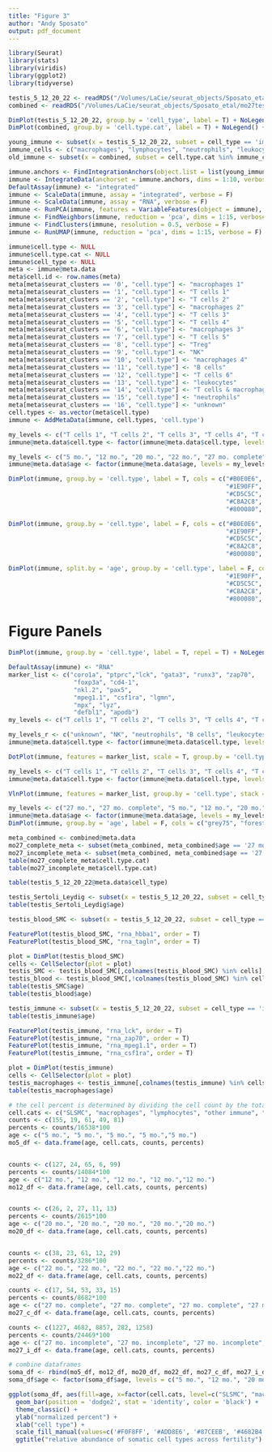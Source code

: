 ```yaml
---
title: "Figure 3"
author: "Andy Sposato" 
output: pdf_document
---
```


```r
library(Seurat)
library(stats)
library(viridis)
library(ggplot2)
library(tidyverse)
```

```r
testis_5_12_20_22 <- readRDS("/Volumes/LaCie/seurat_objects/Sposato_etal/testis_5_12_20_22mo.rds")
combined <- readRDS("/Volumes/LaCie/seurat_objects/Sposato_etal/mo27testis.rds")
```

```r
DimPlot(testis_5_12_20_22, group.by = 'cell_type', label = T) + NoLegend() + NoAxes()
DimPlot(combined, group.by = 'cell.type.cat', label = T) + NoLegend() + NoAxes()
```
```r
young_immune <- subset(x = testis_5_12_20_22, subset = cell_type == 'immune')
immune_cells <- c("macrophages", "lymphocytes", "neutrophils", "leukocytes", "unknown")
old_immune <- subset(x = combined, subset = cell.type.cat %in% immune_cells)
```

```r
immune.anchors <- FindIntegrationAnchors(object.list = list(young_immune, old_immune), reduction = "cca", dims = 1:10, verbose = F)
immune <- IntegrateData(anchorset = immune.anchors, dims = 1:10, verbose = F)
DefaultAssay(immune) <- "integrated"
immune <- ScaleData(immune, assay = "integrated", verbose = F)
immune <- ScaleData(immune, assay = "RNA", verbose = F)
immune <- RunPCA(immune, features = VariableFeatures(object = immune), verbose = F)
immune <- FindNeighbors(immune, reduction = 'pca', dims = 1:15, verbose = F)
immune <- FindClusters(immune, resolution = 0.5, verbose = F)
immune <- RunUMAP(immune, reduction = 'pca', dims = 1:15, verbose = F)
```

```r
immune$cell.type <- NULL
immune$cell.type.cat <- NULL
immune$cell_type <- NULL
meta <- immune@meta.data
meta$cell.id <- row.names(meta)
meta[meta$seurat_clusters == '0', "cell.type"] <- "macrophages 1"
meta[meta$seurat_clusters == '1', "cell.type"] <- "T cells 1"
meta[meta$seurat_clusters == '2', "cell.type"] <- "T cells 2"
meta[meta$seurat_clusters == '3', "cell.type"] <- "macrophages 2"
meta[meta$seurat_clusters == '4', "cell.type"] <- "T cells 3"
meta[meta$seurat_clusters == '5', "cell.type"] <- "T cells 4"
meta[meta$seurat_clusters == '6', "cell.type"] <- "macrophages 3"
meta[meta$seurat_clusters == '7', "cell.type"] <- "T cells 5"
meta[meta$seurat_clusters == '8', "cell.type"] <- "Treg"
meta[meta$seurat_clusters == '9', "cell.type"] <- "NK"
meta[meta$seurat_clusters == '10', "cell.type"] <- "macrophages 4"
meta[meta$seurat_clusters == '11', "cell.type"] <- "B cells"
meta[meta$seurat_clusters == '12', "cell.type"] <- "T cells 6"
meta[meta$seurat_clusters == '13', "cell.type"] <- "leukocytes"
meta[meta$seurat_clusters == '14', "cell.type"] <- "T cells & macrophages"
meta[meta$seurat_clusters == '15', "cell.type"] <- "neutrophils"
meta[meta$seurat_clusters == '16', "cell.type"] <- "unknown"
cell.types <- as.vector(meta$cell.type)
immune <- AddMetaData(immune, cell.types, 'cell.type')
```

```r
my_levels <- c("T cells 1", "T cells 2", "T cells 3", "T cells 4", "T cells 5", "T cells 6", "Treg", "T cells & macrophages", "macrophages 1", "macrophages 2", "macrophages 3", "macrophages 4", "leukocytes", "B cells", "neutrophils", "NK", "unknown")
immune@meta.data$cell.type <- factor(immune@meta.data$cell.type, levels = my_levels)

my_levels <- c("5 mo.", "12 mo.", "20 mo.", "22 mo.", "27 mo. complete", "27 mo.")
immune@meta.data$age <- factor(immune@meta.data$age, levels = my_levels)
```

```r
DimPlot(immune, group.by = 'cell.type', label = T, cols = c("#B0E0E6", "#4169E1", "#40E0D0", 
                                                            "#1E90FF", "#00008B","#87CEFA", "#4682B4", "#5F9EA0",
                                                            "#CD5C5C", "#FFC0CB", "#8B0000", "#DC143C", 
                                                            "#C8A2C8", "#98FB98", 
                                                            "#800080", "#2E8B57", "#D0BA05"), pt.size = 1.5, repel =F) + NoLegend() + NoAxes() + ggtitle(" ")

DimPlot(immune, group.by = 'cell.type', label = F, cols = c("#B0E0E6", "#4169E1", "#40E0D0", 
                                                            "#1E90FF", "#00008B","#87CEFA", "#4682B4", "#5F9EA0",
                                                            "#CD5C5C", "#FFC0CB", "#8B0000", "#DC143C", 
                                                            "#C8A2C8", "#98FB98", 
                                                            "#800080", "#2E8B57", "#D0BA05"), pt.size = 1.5, repel = T) + NoLegend() + NoAxes() + ggtitle(" ")
```
```r
DimPlot(immune, split.by = 'age', group.by = 'cell.type', label = F, cols = c("#B0E0E6", "#4169E1", "#40E0D0", 
                                                            "#1E90FF", "#00008B","#87CEFA", "#4682B4", "#5F9EA0",
                                                            "#CD5C5C", "#FFC0CB", "#8B0000", "#DC143C", 
                                                            "#C8A2C8", "#98FB98", 
                                                            "#800080", "#2E8B57", "#D0BA05"), pt.size = 1.5, repel = T) + NoLegend() + NoAxes() + ggtitle(" ")
```


# Figure Panels
```r
DimPlot(immune, group.by = 'cell.type', label = T, repel = T) + NoLegend() + NoAxes()
```
```r
DefaultAssay(immune) <- "RNA"
marker_list <- c("coro1a", "ptprc","lck", "gata3", "runx3", "zap70", 
                  "foxp3a", "cd4-1", 
                  "nkl.2", "pax5", 
                  "mpeg1.1", "csf1ra", "lgmn",
                  "mpx", "lyz",
                  "defbl1", "apodb")
my_levels <- c("T cells 1", "T cells 2", "T cells 3", "T cells 4", "T cells 5", "T cells 6", "Treg", "T cells & macrophages", "macrophages 1", "macrophages 2", "macrophages 3", "macrophages 4", "leukocytes", "B cells", "neutrophils", "NK", "unknown")

my_levels_r <- c("unknown", "NK", "neutrophils", "B cells", "leukocytes", "macrophages 4", "macrophages 3", "macrophages 2", "macrophages 1", "T cells & macrophages", "Treg", "T cells 6", "T cells 5", "T cells 4", "T cells 3", "T cells 2", "T cells 1")
immune@meta.data$cell.type <- factor(immune@meta.data$cell.type, levels = my_levels_r)

DotPlot(immune, features = marker_list, scale = T, group.by = 'cell.type') + geom_point(aes(size=pct.exp), shape = 21, colour="black", stroke=0.5) + scale_colour_viridis(option="rocket", direction = -1) + guides(size=guide_legend(override.aes=list(shape=21, colour="black", fill="white"))) + theme(axis.text.x = element_text(angle =45,hjust = 1, size = 12, family = 'Arial')) + theme(axis.text.y = element_text(angle =0,hjust = 1, size = 12, family = 'Arial')) + theme(legend.title = element_text(size = 12, family = 'Arial')) + theme(axis.title = element_text(size = 0))

```
```r
my_levels <- c("T cells 1", "T cells 2", "T cells 3", "T cells 4", "T cells 5", "T cells 6", "Treg", "T cells & macrophages", "macrophages 1", "macrophages 2", "macrophages 3", "macrophages 4", "leukocytes", "B cells", "neutrophils", "NK", "unknown")
immune@meta.data$cell.type <- factor(immune@meta.data$cell.type, levels = my_levels)

VlnPlot(immune, features = marker_list, group.by = 'cell.type', stack = T, flip = T) + NoLegend()
```


```r
my_levels <- c("27 mo.", "27 mo. complete", "5 mo.", "12 mo.", "20 mo.", "22 mo.")
immune@meta.data$age <- factor(immune@meta.data$age, levels = my_levels)
DimPlot(immune, group.by = 'age', label = F, cols = c("grey75", "forestgreen","darkmagenta", "darkmagenta","darkmagenta", "darkmagenta"), pt.size = 1.5, order = T) + NoLegend() + NoAxes() + ggtitle(" ")
```
```r
meta_combined <- combined@meta.data
mo27_complete_meta <- subset(meta_combined, meta_combined$age == '27 mo. complete')
mo27_incomplete_meta <- subset(meta_combined, meta_combined$age == '27 mo.')
table(mo27_complete_meta$cell.type.cat)
table(mo27_incomplete_meta$cell.type.cat)
```
```r
table(testis_5_12_20_22@meta.data$cell_type)
```
```r
testis_Sertoli_Leydig <- subset(x = testis_5_12_20_22, subset = cell_type == 'Sertoli & Leydig')
table(testis_Sertoli_Leydig$age)
```
```r
testis_blood_SMC <- subset(x = testis_5_12_20_22, subset = cell_type == 'blood & SMC-like')
```

```r
FeaturePlot(testis_blood_SMC, "rna_hbba1", order = T)
FeaturePlot(testis_blood_SMC, "rna_tagln", order = T)
```


```r
plot = DimPlot(testis_blood_SMC)
cells <- CellSelector(plot = plot)
testis_SMC <- testis_blood_SMC[,colnames(testis_blood_SMC) %in% cells]
testis_blood <- testis_blood_SMC[,!colnames(testis_blood_SMC) %in% cells]
table(testis_SMC$age)
table(testis_blood$age)
```

```r
testis_immune <- subset(x = testis_5_12_20_22, subset = cell_type == 'immune')
table(testis_immune$age)
```

```r
FeaturePlot(testis_immune, "rna_lck", order = T)
FeaturePlot(testis_immune, "rna_zap70", order = T)
FeaturePlot(testis_immune, "rna_mpeg1.1", order = T)
FeaturePlot(testis_immune, "rna_csf1ra", order = T)

plot = DimPlot(testis_immune)
cells <- CellSelector(plot = plot)
testis_macrophages <- testis_immune[,colnames(testis_immune) %in% cells]
table(testis_macrophages$age)
```

```r
# the cell percent is determined by dividing the cell count by the total number of cells in the individual age's object
cell.cats <- c("SLSMC", "macrophages", "lymphocytes", "other immune", "blood")
counts <- c(155, 19, 61, 49, 81)
percents <- counts/16538*100
age <- c("5 mo.", "5 mo.", "5 mo.", "5 mo.","5 mo.")
mo5_df <- data.frame(age, cell.cats, counts, percents)


counts <- c(127, 24, 65, 6, 99)
percents <- counts/14084*100
age <- c("12 mo.", "12 mo.", "12 mo.", "12 mo.","12 mo.")
mo12_df <- data.frame(age, cell.cats, counts, percents)


counts <- c(26, 2, 27, 11, 13)
percents <- counts/2615*100
age <- c("20 mo.", "20 mo.", "20 mo.", "20 mo.","20 mo.")
mo20_df <- data.frame(age, cell.cats, counts, percents)


counts <- c(38, 23, 61, 12, 29)
percents <- counts/3286*100
age <- c("22 mo.", "22 mo.", "22 mo.", "22 mo.","22 mo.")
mo22_df <- data.frame(age, cell.cats, counts, percents)

counts <- c(17, 54, 53, 33, 15)
percents <- counts/8682*100
age <- c("27 mo. complete", "27 mo. complete", "27 mo. complete", "27 mo. complete","27 mo. complete")
mo27_c_df <- data.frame(age, cell.cats, counts, percents)

counts <- c(1227, 4682, 8857, 282, 1258)
percents <- counts/24469*100
age <- c("27 mo. incomplete", "27 mo. incomplete", "27 mo. incomplete", "27 mo. incomplete","27 mo. incomplete")
mo27_i_df <- data.frame(age, cell.cats, counts, percents)

# combine dataframes 
soma_df <- rbind(mo5_df, mo12_df, mo20_df, mo22_df, mo27_c_df, mo27_i_df)
soma_df$age <- factor(soma_df$age, levels = c("5 mo.", "12 mo.", "20 mo.", "22 mo.", "27 mo. complete", "27 mo. incomplete"))
```

```r
ggplot(soma_df, aes(fill=age, x=factor(cell.cats, level=c("SLSMC", "macrophages", "lymphocytes", "other immune", "blood")), y=percents)) + 
  geom_bar(position = 'dodge2', stat = 'identity', color = 'black') + 
  theme_classic() + 
  ylab("normalized percent") + 
  xlab("cell type") + 
  scale_fill_manual(values=c('#F0F8FF', '#ADD8E6', '#87CEEB', '#4682B4', '#204a87', '#051732')) + 
  ggtitle("relative abundance of somatic cell types across fertility")
```
